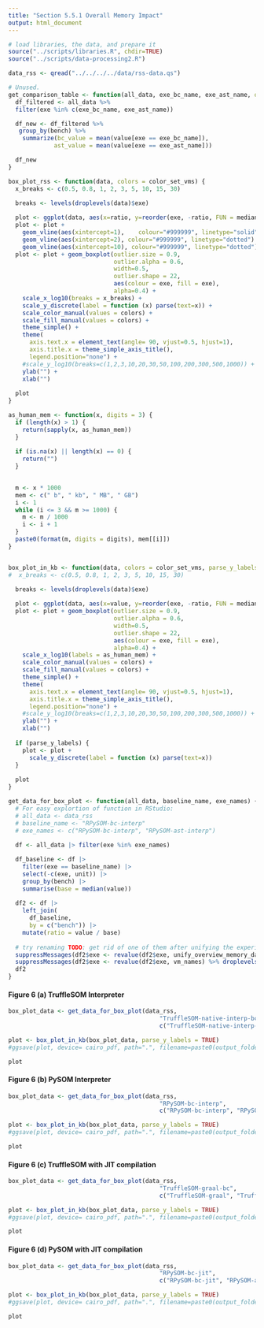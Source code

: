 ```yaml
---
title: "Section 5.5.1 Overall Memory Impact"
output: html_document
---
```


```r
# load libraries, the data, and prepare it
source("../scripts/libraries.R", chdir=TRUE)
source("../scripts/data-processing2.R")

data_rss <- qread("../../../../data/rss-data.qs")

# Unused.
get_comparison_table <- function(all_data, exe_bc_name, exe_ast_name, only_with_warmup=FALSE) {
  df_filtered <- all_data %>%
  filter(exe %in% c(exe_bc_name, exe_ast_name))

  df_new <- df_filtered %>%
   group_by(bench) %>%
    summarize(bc_value = mean(value[exe == exe_bc_name]),
             ast_value = mean(value[exe == exe_ast_name]))

  df_new
}

box_plot_rss <- function(data, colors = color_set_vms) {
  x_breaks <- c(0.5, 0.8, 1, 2, 3, 5, 10, 15, 30)
  
  breaks <- levels(droplevels(data)$exe)

  plot <- ggplot(data, aes(x=ratio, y=reorder(exe, -ratio, FUN = median)))
  plot <- plot + 
    geom_vline(aes(xintercept=1),    colour="#999999", linetype="solid") +
    geom_vline(aes(xintercept=2), colour="#999999", linetype="dotted") +
    geom_vline(aes(xintercept=10), colour="#999999", linetype="dotted")
  plot <- plot + geom_boxplot(outlier.size = 0.9,
                              outlier.alpha = 0.6,
                              width=0.5,
                              outlier.shape = 22,
                              aes(colour = exe, fill = exe), 
                              alpha=0.4) +
    scale_x_log10(breaks = x_breaks) +
    scale_y_discrete(label = function (x) parse(text=x)) +
    scale_color_manual(values = colors) +
    scale_fill_manual(values = colors) +
    theme_simple() +
    theme(
      axis.text.x = element_text(angle= 90, vjust=0.5, hjust=1),
      axis.title.x = theme_simple_axis_title(),
      legend.position="none") +
    #scale_y_log10(breaks=c(1,2,3,10,20,30,50,100,200,300,500,1000)) + #limit=c(0,30), breaks=seq(0,100,5), expand = c(0,0)
    ylab("") +
    xlab("")
  
  plot
} 

as_human_mem <- function(x, digits = 3) {
  if (length(x) > 1) {
    return(sapply(x, as_human_mem))
  }
  
  if (is.na(x) || length(x) == 0) {
    return("")
  }
  

  m <- x * 1000
  mem <- c(" b", " kb", " MB", " GB")
  i <- 1
  while (i <= 3 && m >= 1000) {
    m <- m / 1000
    i <- i + 1
  }
  paste0(format(m, digits = digits), mem[[i]])
}


box_plot_in_kb <- function(data, colors = color_set_vms, parse_y_labels = FALSE) {
#  x_breaks <- c(0.5, 0.8, 1, 2, 3, 5, 10, 15, 30)
  
  breaks <- levels(droplevels(data)$exe)

  plot <- ggplot(data, aes(x=value, y=reorder(exe, -ratio, FUN = median)))
  plot <- plot + geom_boxplot(outlier.size = 0.9,
                              outlier.alpha = 0.6,
                              width=0.5,
                              outlier.shape = 22,
                              aes(colour = exe, fill = exe), 
                              alpha=0.4) +
    scale_x_log10(labels = as_human_mem) +
    scale_color_manual(values = colors) +
    scale_fill_manual(values = colors) +
    theme_simple() +
    theme(
      axis.text.x = element_text(angle= 90, vjust=0.5, hjust=1),
      axis.title.x = theme_simple_axis_title(),
      legend.position="none") +
    #scale_y_log10(breaks=c(1,2,3,10,20,30,50,100,200,300,500,1000)) + #limit=c(0,30), breaks=seq(0,100,5), expand = c(0,0)
    ylab("") +
    xlab("")
  
  if (parse_y_labels) {
    plot <- plot +
      scale_y_discrete(label = function (x) parse(text=x))
  }
  
  plot
}

get_data_for_box_plot <- function(all_data, baseline_name, exe_names) {
  # For easy explortion of function in RStudio:
  # all_data <- data_rss
  # baseline_name <- "RPySOM-bc-interp"
  # exe_names <- c("RPySOM-bc-interp", "RPySOM-ast-interp")
  
  df <- all_data |> filter(exe %in% exe_names)

  df_baseline <- df |>
    filter(exe == baseline_name) |>
    select(-c(exe, unit)) |>
    group_by(bench) |>
    summarise(base = median(value))
  
  df2 <- df |>
    left_join(
      df_baseline,
      by = c("bench")) |>
    mutate(ratio = value / base)
  
  # try renaming TODO: get rid of one of them after unifying the experiment names
  suppressMessages(df2$exe <- revalue(df2$exe, unify_overview_memory_data) %>% droplevels())
  suppressMessages(df2$exe <- revalue(df2$exe, vm_names) %>% droplevels())
  df2
}
```


#### Figure 6 (a) TruffleSOM Interpreter

```r
box_plot_data <- get_data_for_box_plot(data_rss,
                                           "TruffleSOM-native-interp-bc",
                                           c("TruffleSOM-native-interp-bc", "TruffleSOM-native-interp-ast"))

plot <- box_plot_in_kb(box_plot_data, parse_y_labels = TRUE)
#ggsave(plot, device= cairo_pdf, path=".", filename=paste0(output_folder, "/rss-interp-tsom.pdf"), dpi=300, height=1.3, width=2.6, units="in", family="Arial")

plot
```

#### Figure 6 (b) PySOM Interpreter

```r
box_plot_data <- get_data_for_box_plot(data_rss,
                                           "RPySOM-bc-interp",
                                           c("RPySOM-bc-interp", "RPySOM-ast-interp"))

plot <- box_plot_in_kb(box_plot_data, parse_y_labels = TRUE)
#ggsave(plot, device= cairo_pdf, path=".", filename=paste0(output_folder, "/rss-interp-pysom.pdf"), dpi=300, height=1.3, width=2.6, units="in", family="Arial")

plot
```



#### Figure 6 (c) TruffleSOM with JIT compilation

```r
box_plot_data <- get_data_for_box_plot(data_rss,
                                           "TruffleSOM-graal-bc",
                                           c("TruffleSOM-graal", "TruffleSOM-graal-bc"))

plot <- box_plot_in_kb(box_plot_data, parse_y_labels = TRUE)
#ggsave(plot, device= cairo_pdf, path=".", filename=paste0(output_folder, "/rss-jit-tsom.pdf"), dpi=300, height=1.3, width=2.6, units="in", family="Arial")

plot
```

#### Figure 6 (d) PySOM with JIT compilation

```r
box_plot_data <- get_data_for_box_plot(data_rss,
                                           "RPySOM-bc-jit",
                                           c("RPySOM-bc-jit", "RPySOM-ast-jit"))

plot <- box_plot_in_kb(box_plot_data, parse_y_labels = TRUE)
#ggsave(plot, device= cairo_pdf, path=".", filename=paste0(output_folder, "/rss-jit-pysom.pdf"), dpi=300, height=1.3, width=2.6, units="in", family="Arial")

plot
```
